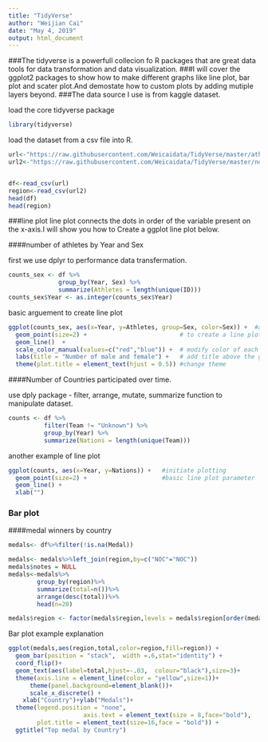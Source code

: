 ---
title: "TidyVerse"
author: "Weijian Cai"
date: "May 4, 2019"
output: html_document
---

###The tidyverse is a powerfull collecion fo R packages that are great data tools for data transformation and data visualization. 
###I will cover the ggplot2 packages to show how to make different graphs like line plot, bar plot and  scater plot.And demostate how to custom plots by adding mutiple layers beyond. 
###The data source I use is from kaggle dataset.

load the core tidyverse package
```{r}
library(tidyverse)
```

load the dataset from a csv file into R.
```{r}
url<-"https://raw.githubusercontent.com/Weicaidata/TidyVerse/master/athlete_events.csv"
url2<-"https://raw.githubusercontent.com/Weicaidata/TidyVerse/master/noc_regions.csv"


df<-read_csv(url)
region<-read_csv(url2)
head(df)
head(region)
```
###line plot 
line plot connects the dots in order of the variable present on the x-axis.I will show you how to Create a ggplot line plot below.

####number of athletes by Year and Sex

first we use dplyr to performance data transfermation.
```{r}
counts_sex <- df %>% 
              group_by(Year, Sex) %>%
              summarize(Athletes = length(unique(ID)))
counts_sex$Year <- as.integer(counts_sex$Year)
```


basic arguement to create line plot
```{r}
ggplot(counts_sex, aes(x=Year, y=Athletes, group=Sex, color=Sex)) +  #assign color based on Sex
  geom_point(size=2) +                          # to create a line plot
  geom_line()  +
  scale_color_manual(values=c("red","blue")) +  # modify color of each lines
  labs(title = "Number of male and female") +   # add title above the graph
  theme(plot.title = element_text(hjust = 0.5)) #change theme
```

####Number of Countries participated over time.

use dply package - filter, arrange, mutate, summarize function to manipulate dataset.
```{r}
counts <- df %>%
          filter(Team != "Unknown") %>%
          group_by(Year) %>%
          summarize(Nations = length(unique(Team)))
```

another example of line plot
```{r}
ggplot(counts, aes(x=Year, y=Nations)) +   #initiate plotting
  geom_point(size=2) +                     #basic line plot parameter
  geom_line() + 
  xlab("")
```
### Bar plot

####medal winners by country
```{r}
medals<- df%>%filter(!is.na(Medal))

medals<- medals%>%left_join(region,by=c("NOC"="NOC"))
medals$notes = NULL
medals<-medals%>%
        group_by(region)%>%
        summarize(total=n())%>%
        arrange(desc(total))%>%
        head(n=20)

medals$region <- factor(medals$region,levels = medals$region[order(medals$total)])
```

Bar plot example explanation
```{r}
ggplot(medals,aes(region,total,color=region,fill=region)) +             #initate ggplot
  geom_bar(position = "stack",  width =.6,stat="identity") +            #to draw bar geom
  coord_flip()+                                                         # to make a horizontal bar chart
  geom_text(aes(label=total,hjust=-.03,  colour="black"),size=3)+       # add text on each bars
  theme(axis.line = element_line(color = "yellow",size=1))+             # change theme
      theme(panel.background=element_blank())+             
      scale_x_discrete() +
    xlab("Country")+ylab("Medals")+                                     # change x and y axis lable
  theme(legend.position = "none",
                     axis.text = element_text(size = 8,face="bold"),
        plot.title = element_text(size=16,face = "bold")) +  
  ggtitle("Top medal by Country")                                      # add a title
```




